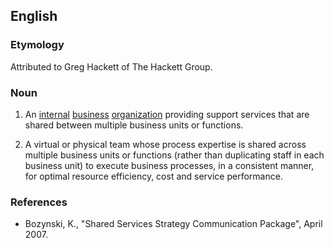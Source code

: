 ==English==

===Etymology===
Attributed to Greg Hackett of The Hackett Group.
{{rfe|Source for this?|lang=en}}

===Noun===
{{en-noun}}

# {{lb|en|business}} An [[internal]] [[business]] [[organization]] providing support services that are shared between multiple business units or functions.
# {{lb|en|business}} A virtual or physical team whose process expertise is shared across multiple business units or functions (rather than duplicating staff in each business unit) to execute business processes, in a consistent manner, for optimal resource efficiency, cost and service performance.

===References===
* Bozynski, K., "Shared Services Strategy Communication Package", April 2007.